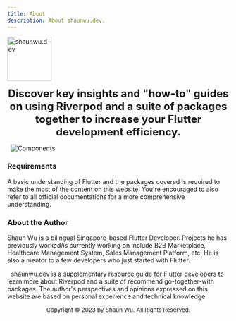 ```yaml
---
title: About
description: About shaunwu.dev.
---
```

<Image
  src="/assets/symbol.png"
  alt="shaunwu.dev"
  height="100"
/>

**<center><font size="5">Discover key insights and "how-to" guides on using Riverpod and a suite of packages together to increase your Flutter development efficiency.</font></center>**

&nbsp;
![Components](/assets/components-row.png)
&nbsp;

### Requirements
A basic understanding of Flutter and the packages covered is required to make the most of the content on this website. You're encouraged to also refer to all official documentations for a more comprehensive understanding.

### About the Author
Shaun Wu is a bilingual Singapore-based Flutter Developer. Projects he has previously worked/is currently working on include B2B Marketplace, Healthcare Management System, Sales Management Platform, etc. He is also a mentor to a few developers who just started with Flutter.

&nbsp;
<Info>shaunwu.dev is a supplementary resource guide for Flutter developers to learn more about Riverpod and a suite of recommend go-together-with packages. The author's perspectives and opinions expressed on this website are based on personal experience and technical knowledge.</Info>
&nbsp;

<center><font size = "2">Copyright &copy; 2023 by Shaun Wu. All Rights Reserved.</font></center>
